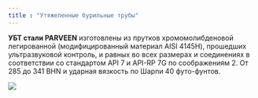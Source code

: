 ```yaml
---
title : "Утяжеленные бурильные трубы"
---
```


**УБТ стали PARVEEN** изготовлены из прутков хромомолибденовой легированной (модифицированный материал AISI 4145H), прошедших ультразвуковой контроль, и равных во всех размерах и соединениях в соответствии со стандартом API 7 и API-RP 7G по соображениям 2. От 285 до 341 BHN и ударная вязкость по Шарпи 40 футо-фунтов.

<img src="./spiral-drill-collars.png" />